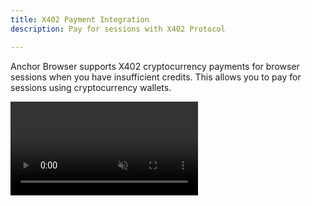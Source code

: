 ```yaml
---
title: X402 Payment Integration
description: Pay for sessions with X402 Protocol

---
```


Anchor Browser supports X402 cryptocurrency payments for browser sessions when you have insufficient credits. This allows you to pay for sessions using cryptocurrency wallets.

<video autoPlay muted loop playsInline src="/images/X402.mp4" alt="X402 use in the Playground" />

## How It Works

1. **Attempt Session Creation**: Try to create a browser session
2. **Credit Check**: System checks if you have sufficient credits
3. **Payment Prompt**: If Error 402 is returned, you're prompted to connect a wallet
4. **Automatic Payment**: Payment is processed automatically through your wallet
5. **Session Creation**: Session is created immediately after successful payment

## Using X402 Payments via API

### Prerequisites

1. **Install Coinbase Wallet**: Currently only Coinbase Wallet is supported
2. **Get Funds**: Ensure your wallet has USDC on the Base mainnet network
3. **Set Up WalletConnect**: Configure WalletConnect for wallet connection

### API Usage Example

When you make a session creation request without sufficient credits, the system will:

1. Return a 402 (Payment Required) status
2. Include payment details in the response
3. Your client can automatically handle the payment using X402
4. Retry the request with payment headers

Here's a Python example using the x402 library:

```python
import os, json, requests
from eth_account import Account
from x402.clients.requests import x402_requests

ENDPOINT = "https://api.anchorbrowser.io/v1/sessions"
BODY = {}

key = os.getenv("PRIVATE_KEY") or exit("Set PRIVATE_KEY=0x...")
pre = requests.post(ENDPOINT, json=BODY, timeout=30)
if pre.status_code == 200:
    print(json.dumps(pre.json(), indent=2))
    exit()

price = int(pre.json()["accepts"][0]["maxAmountRequired"])

res = x402_requests(Account.from_key(key)).post(ENDPOINT, json=BODY, timeout=60)
print(json.dumps(res.json(), indent=2))
```


## Pricing

- **Price per Session**: $0.50 USDC
- **Network**: Base mainnet only
- **Payment Method**: USDC via X402 protocol
---

## Read More

- [X402 Protocol Specification](https://x402.dev)
- [X402 GitHub Repository](https://github.com/x402-protocol)
- [X402 Python Library](https://github.com/x402-protocol/x402-py)
- [USDC Token Information](https://www.circle.com/en/usdc) 